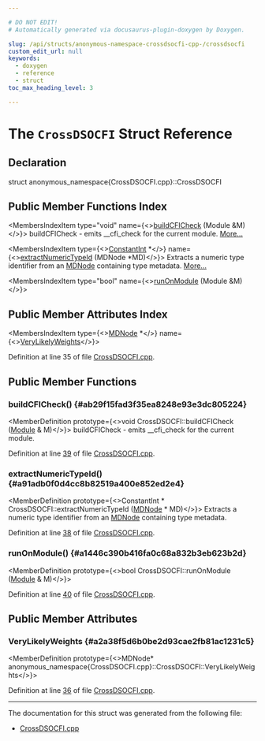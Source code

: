 ```yaml
---

# DO NOT EDIT!
# Automatically generated via docusaurus-plugin-doxygen by Doxygen.

slug: /api/structs/anonymous-namespace-crossdsocfi-cpp-/crossdsocfi
custom_edit_url: null
keywords:
  - doxygen
  - reference
  - struct
toc_max_heading_level: 3

---
```





# The `CrossDSOCFI` Struct Reference

<DoxygenPage pluginConfig={pluginConfig}>



## Declaration

<CodeBlock>struct anonymous_namespace{CrossDSOCFI.cpp}::CrossDSOCFI</CodeBlock>

## Public Member Functions Index

<MembersIndex>

<MembersIndexItem
  type="void"
  name={<><a href="#ab29f15fad3f35ea8248e93e3dc805224">buildCFICheck</a> (Module &amp;M)</>}>
buildCFICheck - emits &#95;&#95;cfi&#95;check for the current module. <a href="#ab29f15fad3f35ea8248e93e3dc805224">More...</a>
</MembersIndexItem>

<MembersIndexItem
  type={<><a href="/docs/api/classes/llvm/constantint">ConstantInt</a> &#42;</>}
  name={<><a href="#a91adb0f0d4cc8b82519a400e852ed2e4">extractNumericTypeId</a> (MDNode &#42;MD)</>}>
Extracts a numeric type identifier from an <a href="/docs/api/classes/llvm/mdnode">MDNode</a> containing type metadata. <a href="#a91adb0f0d4cc8b82519a400e852ed2e4">More...</a>
</MembersIndexItem>

<MembersIndexItem
  type="bool"
  name={<><a href="#a1446c390b416fa0c68a832b3eb623b2d">runOnModule</a> (Module &amp;M)</>}>
</MembersIndexItem>

</MembersIndex>

## Public Member Attributes Index

<MembersIndex>

<MembersIndexItem
  type={<><a href="/docs/api/classes/llvm/mdnode">MDNode</a> &#42;</>}
  name={<><a href="#a2a38f5d6b0be2d93cae2fb81ac1231c5">VeryLikelyWeights</a></>}>
</MembersIndexItem>

</MembersIndex>


Definition at line 35 of file <a href="/docs/api/files/lib/lib/transforms/lib/transforms/ipo/crossdsocfi-cpp">CrossDSOCFI.cpp</a>.

<SectionDefinition>

## Public Member Functions

### buildCFICheck() {#ab29f15fad3f35ea8248e93e3dc805224}

<MemberDefinition
  prototype={<>void CrossDSOCFI::buildCFICheck (<a href="/docs/api/classes/llvm/module">Module</a> &amp; M)</>}>
buildCFICheck - emits &#95;&#95;cfi&#95;check for the current module.

Definition at line <a href="/docs/api/files/lib/lib/transforms/lib/transforms/ipo/crossdsocfi-cpp/#l00039">39</a> of file <a href="/docs/api/files/lib/lib/transforms/lib/transforms/ipo/crossdsocfi-cpp">CrossDSOCFI.cpp</a>.
</MemberDefinition>

### extractNumericTypeId() {#a91adb0f0d4cc8b82519a400e852ed2e4}

<MemberDefinition
  prototype={<>ConstantInt &#42; CrossDSOCFI::extractNumericTypeId (<a href="/docs/api/classes/llvm/mdnode">MDNode</a> &#42; MD)</>}>
Extracts a numeric type identifier from an <a href="/docs/api/classes/llvm/mdnode">MDNode</a> containing type metadata.

Definition at line <a href="/docs/api/files/lib/lib/transforms/lib/transforms/ipo/crossdsocfi-cpp/#l00038">38</a> of file <a href="/docs/api/files/lib/lib/transforms/lib/transforms/ipo/crossdsocfi-cpp">CrossDSOCFI.cpp</a>.
</MemberDefinition>

### runOnModule() {#a1446c390b416fa0c68a832b3eb623b2d}

<MemberDefinition
  prototype={<>bool CrossDSOCFI::runOnModule (<a href="/docs/api/classes/llvm/module">Module</a> &amp; M)</>}>

Definition at line <a href="/docs/api/files/lib/lib/transforms/lib/transforms/ipo/crossdsocfi-cpp/#l00040">40</a> of file <a href="/docs/api/files/lib/lib/transforms/lib/transforms/ipo/crossdsocfi-cpp">CrossDSOCFI.cpp</a>.
</MemberDefinition>

</SectionDefinition>

<SectionDefinition>

## Public Member Attributes

### VeryLikelyWeights {#a2a38f5d6b0be2d93cae2fb81ac1231c5}

<MemberDefinition
  prototype={<>MDNode&#42; anonymous&#95;namespace&#123;CrossDSOCFI.cpp&#125;::CrossDSOCFI::VeryLikelyWeights</>}>

Definition at line <a href="/docs/api/files/lib/lib/transforms/lib/transforms/ipo/crossdsocfi-cpp/#l00036">36</a> of file <a href="/docs/api/files/lib/lib/transforms/lib/transforms/ipo/crossdsocfi-cpp">CrossDSOCFI.cpp</a>.
</MemberDefinition>

</SectionDefinition>

<hr/>

The documentation for this struct was generated from the following file:

<ul>
<li><a href="/docs/api/files/lib/lib/transforms/lib/transforms/ipo/crossdsocfi-cpp">CrossDSOCFI.cpp</a></li>
</ul>

</DoxygenPage>
